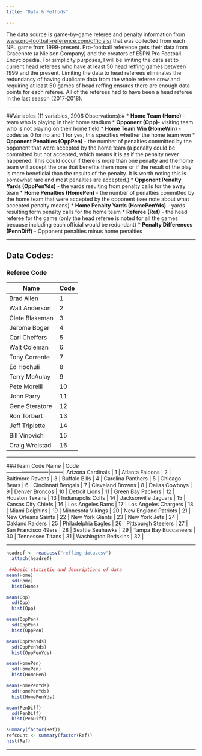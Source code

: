```yaml
---
title: "Data & Methods"

---
```


The data source is game-by-game referee and penalty information from [www.pro-football-reference.com/officials/](www.pro-football-reference.com/officials/) that was collected from each NFL game from 1999-present.
Pro-football reference gets their data from Gracenote (a Nielsen Company) and the creators of ESPN Pro Football Encyclopedia. 
For simplicity purposes, I will be limiting the data set to current head referees who have at least 50 head reffing games between 1999 and the present. Limiting the data to head referees eliminates the redundancy of having duplicate data from the whole referee crew and requiring at least 50 games of head reffing ensures there are enough data points for each referee. All of the referees had to have been a head referee in the last season (2017-2018). 

---

##Variables (11 variables, 2906 Observations):# 
* __Home Team (Home)__ - team who is playing in their home stadium
* __Opponent (Opp)__- visiting team who is not playing on their home field
* __Home Team Win (HomeWin)__ - codes as 0 for no and 1 for yes, this specifies whether the home team won
* __Opponent Penalties (OppPen)__ - the number of penalties committed by the opponent that were accepted by the home team (a penalty could be committed but not accepted, which means it is as if the penalty never happened. This could occur if there is more than one penalty and the home team will accept the one that benefits them more or if the result of the play is more beneficial than the results of the penalty. It is worth noting this is somewhat rare and most penalties are accepted.)
* __Opponent Penalty Yards (OppPenYds)__ - the yards resulting from penalty calls for the away team
* __Home Penalties (HomePen)__ - the number of penalties committed by the home team that were accepted by the opponent (see note about what accepted penalty means)
* __Home Penalty Yards (HomePenYds)__ - yards resulting form penalty calls for the home team
* __Referee (Ref)__ - the head referee for the game (only the head referee is noted for all the games because including each official would be redundant)
* __Penalty Differences (PennDiff)__ - Opponent penalties minus home penalties 

------

## Data Codes:

### Referee Code
Name          | Code   
--------------|-------|
Brad Allen    | 1     |
Walt Anderson | 2     |
Clete Blakeman| 3     |
Jerome Boger  | 4     |
Carl Cheffers | 5     |
Walt Coleman  | 6     |
Tony Corrente | 7     |
Ed Hochuli    | 8     |
Terry McAulay | 9     |
Pete Morelli  | 10    |
John Parry    | 11    |
Gene Steratore| 12    |
Ron Torbert   | 13    |
Jeff Triplette| 14    |
Bill Vinovich | 15    |
Craig Wrolstad| 16    |

------


###Team Code
Name                    | Code   
------------------------|-------|
Arizona Cardinals       | 1     |
Atlanta Falcons         | 2     |
Baltimore Ravens        | 3     |
Buffalo Bills           | 4     |
Carolina Panthers       | 5     |
Chicago Bears           | 6     |
Cincinnati Bengals      | 7     |
Cleveland Browns        | 8     |
Dallas Cowboys          | 9     |
Denver Broncos          | 10    |
Detroit Lions           | 11    |
Green Bay Packers       | 12    |
Houston Texans          | 13    |
Indianapolis Colts      | 14    |
Jacksonville Jaguars    | 15    |
Kansas City Chiefs      | 16    |
Los Angeles Rams        | 17    |
Los Angeles Chargers    | 18    |
Miami Dolphins          | 19    |
Minnesota Vikings       | 20    |
New England Patriots    | 21    |
New Orleans Saints      | 22    |
New York Giants         | 23    |
New York Jets           | 24    |
Oakland Raiders         | 25    |
Philadelphia Eagles     | 26    |
Pittsburgh Steelers     | 27    |
San Francisco 49ers     | 28    |
Seattle Seahawks        | 29    |
Tampa Bay Buccaneers    | 30    |
Tennessee Titans        | 31    |
Washington Redskins     | 32    |

-----




```r

headref <- read.csv("reffing data.csv")
  attach(headref)

```

```r
 ##basic statistic and descriptions of data 
mean(Home)
  sd(Home)
  hist(Home)
```

```r
mean(Opp)
  sd(Opp)
  hist(Opp)
```  

```r
mean(OppPen)
  sd(OppPen)
  hist(OppPen)
```

```r
mean(OppPenYds)
  sd(OppPenYds)
  hist(OppPenYds)
```

```r
mean(HomePen)
  sd(HomePen)
  hist(HomePen)
```

```r
mean(HomePenYds)
  sd(HomePenYds)
  hist(HomePenYds)
```

```r
mean(PenDiff)
  sd(PenDiff)
  hist(PenDiff)
```

```r
summary(factor(Ref))
refcount <- summary(factor(Ref))
hist(Ref)
```


----
  
